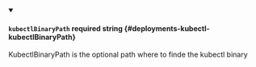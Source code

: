 
<details className="config-field" data-expandable="false" open>
<summary>

#### `kubectlBinaryPath` <span class="config-field-required" data-required="false">required</span> <span class="config-field-type">string</span> <span class="config-field-default"></span> <span class="config-field-enum"></span> {#deployments-kubectl-kubectlBinaryPath}

KubectlBinaryPath is the optional path where to finde the kubectl binary

</summary>



</details>
